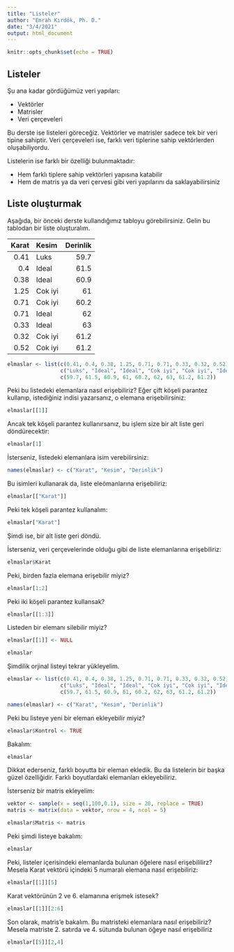```yaml
---
title: "Listeler"
author: "Emrah Kırdök, Ph. D."
date: "3/4/2021"
output: html_document
---
```


```r
knitr::opts_chunk$set(echo = TRUE)
```

## Listeler

Şu ana kadar gördüğümüz veri yapıları:

- Vektörler
- Matrisler
- Veri çerçeveleri

Bu derste ise listeleri göreceğiz. Vektörler ve matrisler sadece tek bir veri tipine sahiptir. Veri çerçeveleri ise, farklı veri tiplerine sahip vektörlerden oluşabiliyordu.

Listelerin ise farklı bir özelliği bulunmaktadır:

+ Hem farklı tiplere sahip vektörleri yapısına katabilir
+ Hem de matris ya da veri çervesi gibi veri yapılarını da saklayabilirsiniz

## Liste oluşturmak

Aşağıda, bir önceki derste kullandığımız tabloyu görebilirsiniz. Gelin bu tablodan bir liste oluşturalım.

| Karat |  Kesim  | Derinlik |
|------:|:--------|---------:|
| 0.41  | Luks    | 59.7     |
| 0.4   | Ideal   | 61.5     |
| 0.38  | Ideal   | 60.9     |
| 1.25  | Cok iyi | 61       |
| 0.71  | Cok iyi | 60.2     |
| 0.71  | Ideal   | 62       |
| 0.33  | Ideal   | 63       |
| 0.32  | Cok iyi | 61.2     |
| 0.52  | Cok iyi | 61.2     |


```r
elmaslar <- list(c(0.41, 0.4, 0.38, 1.25, 0.71, 0.71, 0.33, 0.32, 0.52), 
                 c("Luks", "Ideal", "Ideal", "Cok iyi", "Cok iyi", "Ideal", "Ideal", "Cok iyi", "Cok iyi"), 
                 c(59.7, 61.5, 60.9, 61, 60.2, 62, 63, 61.2, 61.2))

```

Peki bu listedeki elemanlara nasıl erişebiliriz? Eğer çift köşeli parantez kullanıp, istediğiniz indisi yazarsanız, o elemana erişebilirsiniz:

```r
elmaslar[[1]]
```

Ancak tek köşeli parantez kullanırsanız, bu işlem size bir alt liste geri döndürecektir:


```r
elmaslar[1]
```

İsterseniz, listedeki elemanlara isim verebilirsiniz:

```r
names(elmaslar) <- c("Karat", "Kesim", "Derinlik")
```

Bu isimleri kullanarak da, liste eleömanlarına erişebiliriz:

```r
elmaslar[["Karat"]]
```

Peki tek köşeli parantez kullanalım:

```r
elmaslar["Karat"]
```

Şimdi ise, bir alt liste geri döndü.

İsterseniz, veri çerçevelerinde olduğu gibi de liste elemanlarına erişebiliriz:

```r
elmaslar$Karat
```

Peki, birden fazla elemana erişebilir miyiz?

```r
elmaslar[1:2]
```


Peki iki köşeli parantez kullansak?

```r
elmaslar[[1:3]]
```

Listeden bir elemanı silebilir miyiz?

```r
elmaslar[[1]] <- NULL

elmaslar
```

Şimdilik orjinal listeyi tekrar yükleyelim.

```r
elmaslar <- list(c(0.41, 0.4, 0.38, 1.25, 0.71, 0.71, 0.33, 0.32, 0.52), 
                 c("Luks", "Ideal", "Ideal", "Cok iyi", "Cok iyi", "Ideal", "Ideal", "Cok iyi", "Cok iyi"), 
                 c(59.7, 61.5, 60.9, 61, 60.2, 62, 63, 61.2, 61.2))

names(elmaslar) <- c("Karat", "Kesim", "Derinlik")

```

Peki bu listeye yeni bir eleman ekleyebilir miyiz?

```r
elmaslar$Kontrol <- TRUE 
```

Bakalım:

```r
elmaslar
```


Dikkat ederseniz, farklı boyutta bir eleman ekledik. Bu da listelerin bir başka güzel özelliğidir. Farklı boyutlardaki elemanları ekleyebiliriz.

İsterseniz bir matris ekleyelim:


```r
vektor <- sample(x = seq(1,100,0.1), size = 20, replace = TRUE)
matris <- matrix(data = vektor, nrow = 4, ncol = 5)

elmaslar$Matris <- matris
```

Peki şimdi listeye bakalım:


```r
elmaslar
```

Peki, listeler içerisindeki elemanlarda bulunan öğelere nasıl erişebililirz? Mesela Karat vektörü içindeki 5 numaralı elemana nasıl erişebiliriz:


```r
elmaslar[[1]][5]
```

Karat vektörünün 2 ve 6. elamanına erişmek istesek?

```r
elmaslar[[1]][2:6]
```

Son olarak, matris'e bakalım. Bu matristeki elemanlara nasıl erişebiliriz? Mesela matriste 2. satırda ve 4. sütunda bulunan öğeye nasıl erişebiliriz

```r
elmaslar[[5]][2,4]
```

